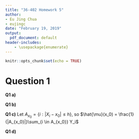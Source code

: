 ```yaml
---
title: "36-402 Homework 5"
author:
- Eu Jing Chua
- eujingc
date: "February 19, 2019"
output:
  pdf_document: default
header-includes:
    - \usepackage{enumerate}
---
```


```r
knitr::opts_chunk$set(echo = TRUE)
```

\newcommand{\est}[1]{\hat{#1}}
\newcommand{\betah}[1]{\est{\beta_{#1}}}
\newcommand{\avg}[1]{\overline{#1}}
\newcommand{\E}[1]{\mathbb{E} \left[ #1 \right]}
\newcommand{\Var}[1]{\text{Var} \left[ #1 \right]}
\newcommand{\Cov}[1]{\text{Cov} \left[ #1 \right]}
\newcommand{\X}{\mathbb{X}}
\newcommand{\sumTo}[1]{\sum^{#1}_{i=1}}
\newcommand{\sumjTo}[1]{\sum^{#1}_{j=1}}
\newcommand{\matr}[1]{\mathbf{#1}}
\newcommand{\txtsp}{\hspace{0.05in}}

# Question 1

**Q1 a)**

\begin{align}
\frac{1}{2h} \int_{x_0 - h}^{x_0 + h} (m + t(x - x_0) + c(x - x_0)^2) dx
    &= \frac{1}{2h} \int_{-h}^{h} (m + tu + cu^2) du, \txtsp u = x - x_0 \\
    &= \frac{1}{2h} \left[ mu + \frac{t}{2}u^2 + \frac{c}{3}u^3 \right]_{-h}^{h} \\
    &= \frac{1}{2h} (2mh + \frac{2}{3}ch^3) \\
    &= m + \frac{1}{3}ch^2 \\
    &\implies k = \frac{1}{3}
\end{align}

**Q1 b)**

\begin{align}
\E{m(X)} &= \int_{x_0 - h}^{x_0 + h} m(x) \frac{1}{2h} dx \\
    &= \frac{1}{2h} \int_{x_0 - h}^{x_0 + h} m(x) dx \\
    &\approx \frac{1}{2h} \int_{x_0 - h}^{x_0 + h} m(x_0) + m'(x_0) (x - x_0) + \frac{1}{2} m''(x_0)(x - x_0)^2 dx \\
    &= m(x_0) + \frac{m''(x_0)}{3} h^2
\end{align}

**Q1 c)**
Let $A_{x_0} = \{ i: |X_i - x_0| \le h \}$, so $\est{\mu}(x_0) = \frac{1}{|A_{x_0}|}\sum_{i \in A_{x_0}} Y_i$
\begin{align}
    \E{\est{\mu}(x_0)} &= \E{\frac{1}{|A_{x_0}|}\sum_{i \in A_{x_0}} Y_i} \\
        &= \E{\frac{1}{|A_{x_0}|}\sum_{i \in A_{x_0}} \mu(X_i) + \epsilon_i} \\
        &= \frac{1}{|A_{x_0}|}\sum_{i \in A_{x_0}} \E{\mu(X_i)} + \E{\epsilon_i} \\
        &= \E{\mu(X) \mid |X - x_0| \le h} + \E{\epsilon \mid |X - x_0| \le h} \\
        &\approx \mu(x_0) + \frac{\mu''(x_0)}{3} h^2 + 0 \\
        &= \mu(x_0) + O(h^2) \\
    \text{Bias}[\est{\mu}(x_0)] &= \E{\est{\mu}(x_0)} - \est{\mu}(x_0) \\
        &= O(h^2)
\end{align}

**Q1 d)**
\begin{align}
\E{m(X)} &= \int_{x_0 - h}^{x_0 + h} m(x) f(x) dx \\
    &\approx \int_{x_0 - h}^{x_0 + h} \left( m(x_0) + m'(x_0)(x - x_0) + \frac{1}{2} m''(x_0)(x - x_0)^2 \right) \left(f(x_0) + f'(x_0)(x - x_0) + \frac{1}{2} f''(x_0)(x - x_0)^2 \right) dx \\
    &\approx \int_{x_0 - h}^{x_0 + h} \left( m(x_0) f(x_0) + \left(\frac{1}{2} m(x_0)f''(x_0) + m'(x_0)f'(x_0) + \frac{1}{2} m''(x_0) f(x_0) \right) (x - x_0)^2 \right) dx \\
    &= m(x_0) f(x_0) + \frac{\frac{1}{2} m(x_0)f''(x_0) + m'(x_0)f'(x_0) + \frac{1}{2} m''(x_0) f(x_0)}{3} h^2
\end{align}
